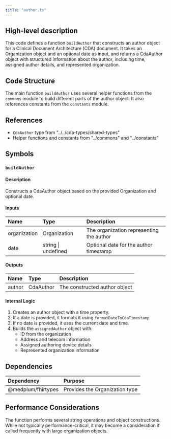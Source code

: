 ```yaml
---
title: "author.ts"
---
```


## High-level description
This code defines a function `buildAuthor` that constructs an author object for a Clinical Document Architecture (CDA) document. It takes an Organization object and an optional date as input, and returns a CdaAuthor object with structured information about the author, including time, assigned author details, and represented organization.

## Code Structure
The main function `buildAuthor` uses several helper functions from the `commons` module to build different parts of the author object. It also references constants from the `constants` module.

## References
- `CdaAuthor` type from "../../cda-types/shared-types"
- Helper functions and constants from "../commons" and "../constants"

## Symbols

### `buildAuthor`
#### Description
Constructs a CdaAuthor object based on the provided Organization and optional date.

#### Inputs
| Name | Type | Description |
|:-----|:-----|:------------|
| organization | Organization | The organization representing the author |
| date | string \| undefined | Optional date for the author timestamp |

#### Outputs
| Name | Type | Description |
|:-----|:-----|:------------|
| author | CdaAuthor | The constructed author object |

#### Internal Logic
1. Creates an author object with a time property.
2. If a date is provided, it formats it using `formatDateToCdaTimestamp`.
3. If no date is provided, it uses the current date and time.
4. Builds the `assignedAuthor` object with:
   - ID from the organization
   - Address and telecom information
   - Assigned authoring device details
   - Represented organization information

## Dependencies
| Dependency | Purpose |
|:-----------|:--------|
| @medplum/fhirtypes | Provides the Organization type |

## Performance Considerations
The function performs several string operations and object constructions. While not typically performance-critical, it may become a consideration if called frequently with large organization objects.